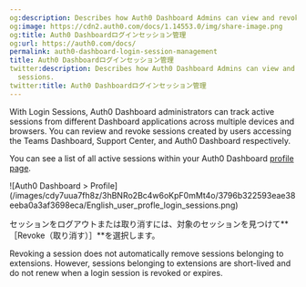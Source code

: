 ```yaml
---
og:description: Describes how Auth0 Dashboard Admins can view and revoke login sessions.
og:image: https://cdn2.auth0.com/docs/1.14553.0/img/share-image.png
og:title: Auth0 Dashboardログインセッション管理
og:url: https://auth0.com/docs/
permalink: auth0-dashboard-login-session-management
title: Auth0 Dashboardログインセッション管理
twitter:description: Describes how Auth0 Dashboard Admins can view and revoke login
  sessions.
twitter:title: Auth0 Dashboardログインセッション管理
---
```


With Login Sessions, <Tooltip tip="Auth0 Dashboard: Auth0's main product to configure your services." cta="View Glossary" href="/docs/glossary?term=Auth0+Dashboard">Auth0 Dashboard</Tooltip> administrators can track active sessions from different Dashboard applications across multiple devices and browsers. You can review and revoke sessions created by users accessing the Teams Dashboard, Support Center, and Auth0 Dashboard respectively.

You can see a list of all active sessions within your Auth0 Dashboard [profile page](https://manage.auth0.com/#/profile/sessions).

<Frame>![Auth0 Dashboard > Profile](/images/cdy7uua7fh8z/3hBNRo2Bc4w6oKpF0mMt4o/3796b322593eae38eeba0a3af3698eca/English_user_profle_login_sessions.png)</Frame>

セッションをログアウトまたは取り消すには、対象のセッションを見つけて**［Revoke（取り消す）］**を選択します。

<Callout icon="file-lines" color="#0EA5E9" iconType="regular">

Revoking a session does not automatically remove sessions belonging to extensions. However, sessions belonging to extensions are short-lived and do not renew when a login session is revoked or expires.

</Callout>